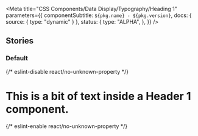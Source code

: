 
<Meta
  title="CSS Components/Data Display/Typography/Heading 1"
  parameters={{
    componentSubtitle: `${pkg.name} - ${pkg.version}`,
    docs: { source: { type: "dynamic" } },
    status: {
      type: "ALPHA",
    },
  }}
/>

<DesignTokenDocBlock categoryName="Heading1" viewType="table" />

## Stories

### Default

<Canvas>
  {/* eslint-disable react/no-unknown-property */}
  <Story name="Default">
    <h1 class="denhaag-heading-1">This is a bit of text inside a Header 1 component.</h1>
  </Story>
  {/* eslint-enable react/no-unknown-property */}
</Canvas>
